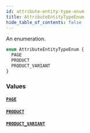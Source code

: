 ```yaml
---
id: attribute-entity-type-enum
title: AttributeEntityTypeEnum
hide_table_of_contents: false
---
```


An enumeration.

```graphql
enum AttributeEntityTypeEnum {
  PAGE
  PRODUCT
  PRODUCT_VARIANT
}
```

### Values

#### [`PAGE`](#)

#### [`PRODUCT`](#)

#### [`PRODUCT_VARIANT`](#)
